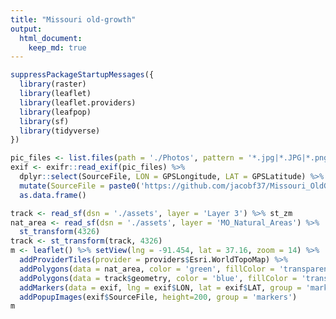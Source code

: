 ```yaml
---
title: "Missouri old-growth"
output: 
  html_document: 
    keep_md: true
---
```


```r
suppressPackageStartupMessages({
  library(raster)
  library(leaflet)
  library(leaflet.providers)
  library(leafpop)
  library(sf)
  library(tidyverse)
})
```
```r
pic_files <- list.files(path = './Photos', pattern = '*.jpg|*.JPG|*.png|*.PNG', full.names = T)
exif <- exifr::read_exif(pic_files) %>% 
  dplyr::select(SourceFile, LON = GPSLongitude, LAT = GPSLatitude) %>% 
  mutate(SourceFile = paste0('https://github.com/jacobf37/Missouri_OldGrowth/blob/master/', str_remove(SourceFile, '[.]/'), '?raw=true')) %>% 
  as.data.frame()

```

```r
track <- read_sf(dsn = './assets', layer = 'Layer 3') %>% st_zm
nat_area <- read_sf(dsn = './assets', layer = 'MO_Natural_Areas') %>% 
  st_transform(4326)
track <- st_transform(track, 4326)
m <- leaflet() %>% setView(lng = -91.454, lat = 37.16, zoom = 14) %>% 
  addProviderTiles(provider = providers$Esri.WorldTopoMap) %>% 
  addPolygons(data = nat_area, color = 'green', fillColor = 'transparent') %>% 
  addPolygons(data = track$geometry, color = 'blue', fillColor = 'transparent') %>% 
  addMarkers(data = exif, lng = exif$LON, lat = exif$LAT, group = 'markers') %>% 
  addPopupImages(exif$SourceFile, height=200, group = 'markers')
m
```
